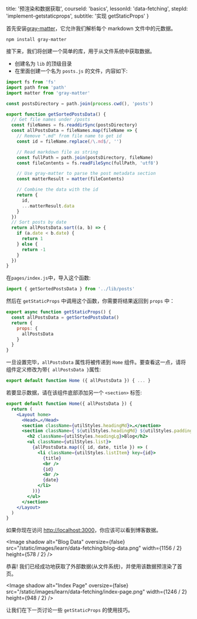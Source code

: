 
  title: '预渲染和数据获取',
  courseId: 'basics',
  lessonId: 'data-fetching',
  stepId: 'implement-getstaticprops',
  subtitle: '实现 getStaticProps'
}

首先安装[gray-matter](https://github.com/jonschlinkert/gray-matter)，它允许我们解析每个 markdown 文件中的元数据。

```shell
npm install gray-matter
```

接下来，我们将创建一个简单的库，用于从文件系统中获取数据。

- 创建名为 `lib` 的顶级目录
- 在里面创建一个名为 `posts.js` 的文件，内容如下:

```js
import fs from 'fs'
import path from 'path'
import matter from 'gray-matter'

const postsDirectory = path.join(process.cwd(), 'posts')

export function getSortedPostsData() {
  // Get file names under /posts
  const fileNames = fs.readdirSync(postsDirectory)
  const allPostsData = fileNames.map(fileName => {
    // Remove ".md" from file name to get id
    const id = fileName.replace(/\.md$/, '')

    // Read markdown file as string
    const fullPath = path.join(postsDirectory, fileName)
    const fileContents = fs.readFileSync(fullPath, 'utf8')

    // Use gray-matter to parse the post metadata section
    const matterResult = matter(fileContents)

    // Combine the data with the id
    return {
      id,
      ...matterResult.data
    }
  })
  // Sort posts by date
  return allPostsData.sort((a, b) => {
    if (a.date < b.date) {
      return 1
    } else {
      return -1
    }
  })
}
```

在`pages/index.js`中，导入这个函数:

```js
import { getSortedPostsData } from '../lib/posts'
```

然后在 `getStaticProps` 中调用这个函数，你需要将结果返回到 `props` 中：

```js
export async function getStaticProps() {
  const allPostsData = getSortedPostsData()
  return {
    props: {
      allPostsData
    }
  }
}
```

一旦设置完毕，`allPostsData` 属性将被传递到 `Home` 组件。要查看这一点，请将组件定义修改为带`{ allPostsData }`属性:

```jsx
export default function Home ({ allPostsData }) { ... }
```

若要显示数据，请在该组件底部添加另一个 `<section>` 标签:

```jsx
export default function Home({ allPostsData }) {
  return (
    <Layout home>
      <Head>…</Head>
      <section className={utilStyles.headingMd}>…</section>
      <section className={`${utilStyles.headingMd} ${utilStyles.padding1px}`}>
        <h2 className={utilStyles.headingLg}>Blog</h2>
        <ul className={utilStyles.list}>
          {allPostsData.map(({ id, date, title }) => (
            <li className={utilStyles.listItem} key={id}>
              {title}
              <br />
              {id}
              <br />
              {date}
            </li>
          ))}
        </ul>
      </section>
    </Layout>
  )
}
```

如果你现在访问 [http://localhost:3000](http://localhost:3000)，你应该可以看到博客数据。

<Image
  shadow
  alt="Blog Data"
  oversize={false}
  src="/static/images/learn/data-fetching/blog-data.png"
  width={1156 / 2}
  height={578 / 2}
/>

恭喜! 我们已经成功地获取了外部数据(从文件系统)，并使用该数据预渲染了首页。

<Image
  shadow
  alt="Index Page"
  oversize={false}
  src="/static/images/learn/data-fetching/index-page.png"
  width={1246 / 2}
  height={948 / 2}
/>

让我们在下一页讨论一些 `getStaticProps` 的使用技巧。

